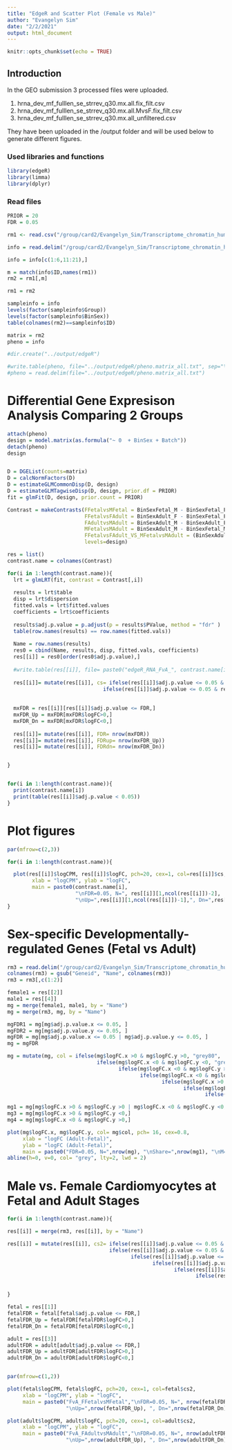 ```yaml
---
title: "EdgeR and Scatter Plot (Female vs Male)"
author: "Evangelyn Sim"
date: "2/2/2021"
output: html_document
---
```


```r
knitr::opts_chunk$set(echo = TRUE)
```




## Introduction

In the GEO submission 3 processed files were uploaded. 

1. hrna_dev_mf_fulllen_se_strrev_q30.mx.all.fix_filt.csv
2. hrna_dev_mf_fulllen_se_strrev_q30.mx.all.MvsF.fix_filt.csv
3. hrna_dev_mf_fulllen_se_strrev_q30.mx.all_unfiltered.csv

They have been uploaded in the /output folder and will be used below to generate different figures.



### Used libraries and functions

```r
library(edgeR)
library(limma)
library(dplyr)

```


### Read files 
```r

PRIOR = 20
FDR = 0.05

rm1 <- read.csv("/group/card2/Evangelyn_Sim/Transcriptome_chromatin_human/Sequencing_ATAC_RNA/GITHUB/Human_Development_RNAseq_bulk/output/hrna_dev_mf_fulllen_se_strrev_q30.mx.all.MvsF.fix_filt.csv", row.names = 1)

info = read.delim("/group/card2/Evangelyn_Sim/Transcriptome_chromatin_human/Sequencing_ATAC_RNA/GITHUB/Human_Development_RNAseq_bulk/output/RNAseq_samplesheet.txt", header = TRUE, sep = "\t", stringsAsFactors = F)

info = info[c(1:6,11:21),]

m = match(info$ID,names(rm1))
rm2 = rm1[,m]

rm1 = rm2

sampleinfo = info
levels(factor(sampleinfo$Group))
levels(factor(sampleinfo$BinSex))
table(colnames(rm2)==sampleinfo$ID)

matrix = rm2
pheno = info

#dir.create("../output/edgeR")

#write.table(pheno, file="../output/edgeR/pheno.matrix_all.txt", sep="\t", quote = F, row.names = F)
#pheno = read.delim(file="../output/edgeR/pheno.matrix_all.txt")

```

# Differential Gene Expresison Analysis Comparing 2 Groups

```r

attach(pheno)
design = model.matrix(as.formula("~ 0  + BinSex + Batch"))
detach(pheno)
design


D = DGEList(counts=matrix)
D = calcNormFactors(D)
D = estimateGLMCommonDisp(D, design)
D = estimateGLMTagwiseDisp(D, design, prior.df = PRIOR)
fit = glmFit(D, design, prior.count = PRIOR)

Contrast = makeContrasts(FFetalvsMFetal = BinSexFetal_M - BinSexFetal_F,
                         FFetalvsFAdult = BinSexAdult_F - BinSexFetal_F,
                         FAdultvsMAdult = BinSexAdult_M - BinSexAdult_F,
                         MFetalvsMAdult = BinSexAdult_M - BinSexFetal_M,
                         FFetalvsFAdult_VS_MFetalvsMAdult = (BinSexAdult_M - BinSexFetal_M)- (BinSexAdult_F - BinSexFetal_F),
                         levels=design)

res = list()
contrast.name = colnames(Contrast)

for(i in 1:length(contrast.name)){
  lrt = glmLRT(fit, contrast = Contrast[,i])   
  
  results = lrt$table
  disp = lrt$dispersion
  fitted.vals = lrt$fitted.values
  coefficients = lrt$coefficients
  
  results$adj.p.value = p.adjust(p = results$PValue, method = "fdr" )
  table(row.names(results) == row.names(fitted.vals))
  
  Name = row.names(results)
  res0 = cbind(Name, results, disp, fitted.vals, coefficients)
  res[[i]] = res0[order(res0$adj.p.value),]
  
  #write.table(res[[i]], file= paste0("edgeR_RNA_FvA_", contrast.name[i] ,".xls"), quote=F, sep="\t", col.names = T, row.names = F)
  
  res[[i]]= mutate(res[[i]], cs= ifelse(res[[i]]$adj.p.value <= 0.05 & res[[i]]$logFC <= 0, "blue",
                               ifelse(res[[i]]$adj.p.value <= 0.05 & res[[i]]$logFC >= 0, "red", "grey")))
  
  
  mxFDR = res[[i]][res[[i]]$adj.p.value <= FDR,]
  mxFDR_Up = mxFDR[mxFDR$logFC>0,]
  mxFDR_Dn = mxFDR[mxFDR$logFC<0,]
  
  res[[i]]= mutate(res[[i]], FDR= nrow(mxFDR))
  res[[i]]= mutate(res[[i]], FDRup= nrow(mxFDR_Up))
  res[[i]]= mutate(res[[i]], FDRdn= nrow(mxFDR_Dn))


}


for(i in 1:length(contrast.name)){
  print(contrast.name[i])
  print(table(res[[i]]$adj.p.value < 0.05))
}


```

# Plot figures
```r

par(mfrow=c(2,3))

for(i in 1:length(contrast.name)){

  plot(res[[i]]$logCPM, res[[i]]$logFC, pch=20, cex=1, col=res[[i]]$cs, 
        xlab = "logCPM", ylab = "logFC",
        main = paste0(contrast.name[i], 
                      "\nFDR=0.05, N=", res[[i]][1,ncol(res[[i]])-2], 
                      "\nUp=",res[[i]][1,ncol(res[[i]])-1],", Dn=",res[[i]][1,ncol(res[[i]])]))
}

```

# Sex-specific Developmentally-regulated Genes (Fetal vs Adult) 

```r

rm3 = read.delim("/group/card2/Evangelyn_Sim/Transcriptome_chromatin_human/Sequencing_ATAC_RNA/GITHUB/Human_Development_RNAseq_bulk/output/hrna_dev_mf_fulllen_se_strrev_q30.mx.chr", header = TRUE)
colnames(rm3) = gsub("Geneid", "Name", colnames(rm3))
rm3 = rm3[,c(1:2)]

```

```r

female1 = res[[2]]
male1 = res[[4]]
mg = merge(female1, male1, by = "Name")
mg = merge(rm3, mg, by = "Name")

mgFDR1 = mg[mg$adj.p.value.x <= 0.05, ]
mgFDR2 = mg[mg$adj.p.value.y <= 0.05, ]
mgFDR = mg[mg$adj.p.value.x <= 0.05 | mg$adj.p.value.y <= 0.05, ]
mg = mgFDR

mg = mutate(mg, col = ifelse(mg$logFC.x >0 & mg$logFC.y >0, "grey80",
                             ifelse(mg$logFC.x <0 & mg$logFC.y <0, "grey80",
                                    ifelse(mg$logFC.x <0 & mg$logFC.y >0 & mg$Chr=="X", "tan2",
                                           ifelse(mg$logFC.x <0 & mg$logFC.y >0 & mg$Chr=="Y", "tan2",
                                                  ifelse(mg$logFC.x >0 & mg$logFC.y <0 & mg$Chr=="X","tan2",
                                                         ifelse(mg$logFC.x >0 & mg$logFC.y <0 & mg$Chr=="Y","tan2",
                                                                ifelse(mg$logFC.x <0 & mg$logFC.y >0 , "dodgerblue1", "deeppink1"))))))))

mg1 = mg[mg$logFC.x >0 & mg$logFC.y >0 | mg$logFC.x <0 & mg$logFC.y <0,]
mg3 = mg[mg$logFC.x >0 & mg$logFC.y <0,]
mg4 = mg[mg$logFC.x <0 & mg$logFC.y >0,]

```

```r

plot(mg$logFC.x, mg$logFC.y, col= mg$col, pch= 16, cex=0.8,
     xlab = "logFC (Adult-Fetal)",
     ylab = "logFC (Adult-Fetal)", 
     main = paste0("FDR=0.05, N=",nrow(mg), "\nShare=",nrow(mg1), "\nM=",nrow(mg4),", F=",nrow(mg3)))
abline(h=0, v=0, col= "grey", lty=2, lwd = 2)

```


# Male vs. Female Cardiomyocytes at Fetal and Adult Stages

```r

for(i in 1:length(contrast.name)){

res[[i]] = merge(rm3, res[[i]], by = "Name")

res[[i]] = mutate(res[[i]], cs2= ifelse(res[[i]]$adj.p.value <= 0.05 & res[[i]]$logFC <= 0 & res[[i]]$Chr=="X", "tan2",
                                 ifelse(res[[i]]$adj.p.value <= 0.05 & res[[i]]$logFC <= 0 & res[[i]]$Chr=="Y", "tan2",
                                        ifelse(res[[i]]$adj.p.value <= 0.05 & res[[i]]$logFC >= 0 & res[[i]]$Chr=="Y", "tan2",
                                               ifelse(res[[i]]$adj.p.value <= 0.05 & res[[i]]$logFC >= 0 & res[[i]]$Chr=="X", "tan2",
                                                      ifelse(res[[i]]$adj.p.value <= 0.05 & res[[i]]$logFC >= 0 ,"dodgerblue1",
                                                             ifelse(res[[i]]$adj.p.value <= 0.05 & res[[i]]$logFC <= 0 , "deeppink1", "grey80")))))))


}

```

```r

fetal = res[[1]]
fetalFDR = fetal[fetal$adj.p.value <= FDR,]
fetalFDR_Up = fetalFDR[fetalFDR$logFC>0,]
fetalFDR_Dn = fetalFDR[fetalFDR$logFC<0,]

adult = res[[3]]
adultFDR = adult[adult$adj.p.value <= FDR,]
adultFDR_Up = adultFDR[adultFDR$logFC>0,]
adultFDR_Dn = adultFDR[adultFDR$logFC<0,]


par(mfrow=c(1,2))

plot(fetal$logCPM, fetal$logFC, pch=20, cex=1, col=fetal$cs2,
     xlab = "logCPM", ylab = "logFC",
     main = paste0("FvA_FFetalvsMFetal","\nFDR=0.05, N=", nrow(fetalFDR), 
                   "\nUp=",nrow(fetalFDR_Up), ", Dn=",nrow(fetalFDR_Dn)))

plot(adult$logCPM, adult$logFC, pch=20, cex=1, col=adult$cs2,
     xlab = "logCPM", ylab = "logFC",
     main = paste0("FvA_FAdultvsMAdult","\nFDR=0.05, N=", nrow(adultFDR), 
                   "\nUp=",nrow(adultFDR_Up), ", Dn=",nrow(adultFDR_Dn)))

```

